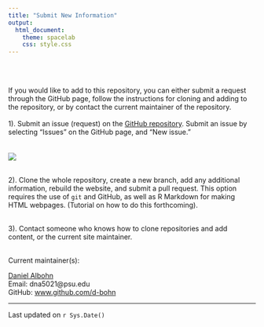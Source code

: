 ```yaml
---
title: "Submit New Information"
output: 
  html_document:
    theme: spacelab
    css: style.css
---
```

<br></br>

If you would like to add to this repository, you can either submit a request through the GitHub page,
follow the instructions for cloning and adding to the repository, or by contact the current
maintainer of the repository.
<br></br>
1). Submit an issue (request) on the
[GitHub repository](https://github.com/psu-psychology/Psych-Grad-Resources). Submit an issue
by selecting "Issues" on the GitHub page, and "New issue."  
<br></br>
![](data/issues.png)
<br></br>

2). Clone the whole repository, create a new branch, add any additional
information, rebuild the website, and submit a pull request. This option
requires the use of `git` and GitHub, as well as R Markdown for making
HTML webpages. (Tutorial on how to do this forthcoming).
<br></br>

3). Contact someone who knows how to clone repositories and add content, or
the current site maintainer.
<br></br>

Current maintainer(s): 

[Daniel Albohn](http://www.sites.psu.edu/albohn)  
Email: dna5021@psu.edu  
GitHub: [www.github.com/d-bohn](http://www.github.com/d-bohn)

________________________________________________________
Last updated on `r Sys.Date()`
